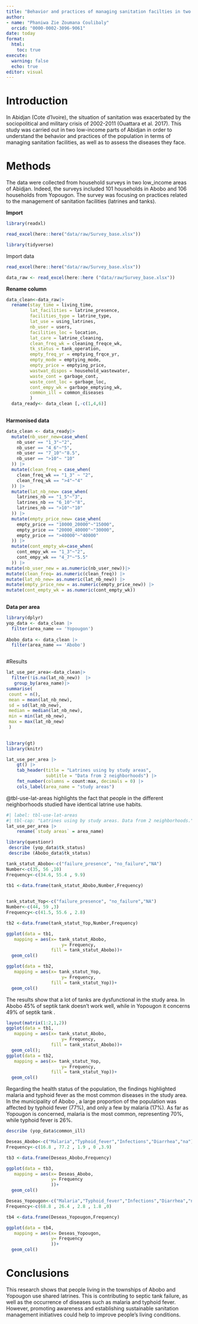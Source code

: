 ```yaml
---
title: "Behavior and practices of managing sanitation facilties in two low-income areas of Abidjan, Cote d'Ivoire"
author:
- name: "Phaniwa Zie Zoumana Coulibaly"
  orcid: "0000-0002-3096-9061"
date: today
format: 
  html:
    toc: true
execute:
  warning: false
  echo: true
editor: visual
---
```


# Introduction

In Abidjan (Cote d'Ivoire), the situation of sanitation was exacerbated by the sociopolitical and military crisis of 2002-2011 (Ouattara et al. 2017). This study was carried out in two low-income parts of Abidjan in order to understand the behavior and practices of the population in terms of managing sanitation facilities, as well as to assess the diseases they face.

# Methods

The data were collected from household surveys in two low_income areas of Abidjan. Indeed, the surveys included 101 households in Abobo and 106 households from Yopougon. The survey was focusing on practices related to the management of sanitation facilities (latrines and tanks).

**Import**

```r
library(readxl)
```

```r
read_excel(here::here("data/raw/Survey_base.xlsx"))
```

```r
library(tidyverse)
```

Import data

```r
read_excel(here::here("data/raw/Survey_base.xlsx"))

data_raw <- read_excel(here::here ("data/raw/Survey_base.xlsx"))
```

**Rename column**

```r
data_clean<-data_raw|>
  rename(stay_time = living_time,
         lat_facilities = latrine_presence,
         facilities_type = latrine_type,
         lat_use = using_latrines,
         nb_user = users,
         facilities_loc = location,
         lat_care = latrine_cleaning,
         clean_freq_wk = cleaning_freqce_wk,
         tk_status = tank_operation,
         empty_freq_yr = emptying_frqce_yr,
         empty_mode = emptying_mode,
         empty_price = emptying_price,
         wastwat_dispos = household_wastewater,
         waste_cont = garbage_cont,
         waste_cont_loc = garbage_loc,
         cont_empy_wk = garbage_emptying_wk,
         common_ill = common_diseases
         ) 
  data_ready<- data_clean [,-c(1,4,6)]
  
```

**Harmonised data**

```r
data_clean <- data_ready|>
  mutate(nb_user_new=case_when(
    nb_user == "1_3"~"2",
    nb_user == "4_6"~"5",
    nb_user == "7_10"~"8.5",
    nb_user == ">10"~ "10"
  )) |>
  mutate(clean_freq = case_when(
    clean_freq_wk == "1_3" ~ "2",
    clean_freq_wk == ">4"~"4"
  )) |>
  mutate(lat_nb_new= case_when(
    latrines_nb == "1_5"~"3",
    latrines_nb == "6_10"~"8",
    latrines_nb == ">10"~"10"
  )) |>
  mutate(empty_price_new= case_when(
    empty_price == "10000_20000"~"15000",
    empty_price == "20000_40000"~"30000",
    empty_price == ">40000"~"40000"
  )) |>
  mutate(cont_empty_wk=case_when(
    cont_empy_wk == "1_3"~"2",
    cont_empy_wk == "4_7"~"5.5"
  )) |>
mutate(nb_user_new = as.numeric(nb_user_new))|>
mutate(clean_freq= as.numeric(clean_freq)) |>
mutate(lat_nb_new= as.numeric(lat_nb_new)) |>
mutate(empty_price_new = as.numeric(empty_price_new)) |>
mutate(cont_empty_wk = as.numeric(cont_empty_wk))
  

```

**Data per area**

```r
library(dplyr)
yop_data <- data_clean |>
  filter(area_name == 'Yopougon') 
  
Abobo_data <- data_clean |>
  filter(area_name == 'Abobo')

```

```         
```

#Results

```r
lat_use_per_area<-data_clean|>
  filter(!is.na(lat_nb_new))  |> 
   group_by(area_name)|>
summarise(
 count = n(),
 mean = mean(lat_nb_new),
 sd = sd(lat_nb_new),
 median = median(lat_nb_new),
 min = min(lat_nb_new),
 max = max(lat_nb_new)
 )
 
```

```r
library(gt)
library(knitr)
```

```r
lat_use_per_area |> 
    gt() |> 
    tab_header(title = "Latrines using by study areas",
               subtitle = "Data from 2 neighborhoods") |>
    fmt_number(columns = count:max, decimals = 0) |> 
    cols_label(area_name = "study areas")
```

@tbl-use-lat-areas highlights the fact that people in the different neighborhoods studied have identical latrine use habits.

```r
#| label: tbl-use-lat-areas
#| tbl-cap: "Latrines using by study areas. Data from 2 neighborhoods."
lat_use_per_area |> 
    rename(`study areas` = area_name)
```

```r
library(questionr)
 describe (yop_data$tk_status)
 describe (Abobo_data$tk_status)

```

```r
tank_statut_Abobo<-c("failure_presence", "no_failure","NA")
Number<-c(35, 56 ,10)
Frequency<-c(34.6, 55.4 , 9.9)

tb1 <-data.frame(tank_statut_Abobo,Number,Frequency)
  
```

```r
tank_statut_Yop<-c("failure_presence", "no_failure","NA")
Number<-c(44, 59 ,3)
Frequency<-c(41.5, 55.6 , 2.8)

tb2 <-data.frame(tank_statut_Yop,Number,Frequency)
```

```r
ggplot(data = tb1,
   mapping = aes(x= tank_statut_Abobo, 
                     y= Frequency,
                 fill = tank_statut_Abobo))+
  geom_col()


```

```r


ggplot(data = tb2,
   mapping = aes(x= tank_statut_Yop, 
                     y= Frequency,
                 fill = tank_statut_Yop))+
  geom_col()

```

The results show that a lot of tanks are dysfunctional in the study area. In Abobo 45% of septik tank doesn't work well, while in Yopougon it concerns 49% of septik tank .

```r
layout(matrix(1:2,1,2))
ggplot(data = tb1,
   mapping = aes(x= tank_statut_Abobo, 
                     y= Frequency,
                 fill = tank_statut_Abobo))+
  geom_col();
ggplot(data = tb2,
   mapping = aes(x= tank_statut_Yop, 
                     y= Frequency,
                 fill = tank_statut_Yop))+
  geom_col()
```

Regarding the health status of the population, the findings highlighted malaria and typhoid fever as the most common diseases in the study area. In the municipality of Abobo , a large proportion of the population was affected by typhoid fever (77%), and only a few by malaria (17%). As far as Yopougon is concerned, malaria is the most common, representing 70%, while typhoid fever is 26%.

```r
describe (yop_data$common_ill)
```

```r

Deseas_Abobo<-c("Malaria","Typhoid_fever","Infections","Diarrhea","na")
Frequency<-c(16.8 , 77.2 , 1.9 , 0 ,3.9)

tb3 <-data.frame(Deseas_Abobo,Frequency)
```

```r
ggplot(data = tb3,
   mapping = aes(x= Deseas_Abobo,
                 y= Frequency
                 ))+
  geom_col()
```

```r
Deseas_Yopougon<-c("Malaria","Typhoid_fever","Infections","Diarrhea","na")
Frequency<-c(68.8 , 26.4 , 2.8 , 1.8 ,0)

tb4 <-data.frame(Deseas_Yopougon,Frequency)
```

```r
ggplot(data = tb4,
   mapping = aes(x= Deseas_Yopougon,
                 y= Frequency
                 ))+
  geom_col()
```

# Conclusions

This research shows that people living in the townships of Abobo and Yopougon use shared latrines. This is contributing to septic tank failure, as well as the occurrence of diseases such as malaria and typhoid fever. However, promoting awareness and establishing sustainable sanitation management initiatives could help to improve people's living conditions.


